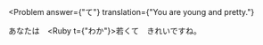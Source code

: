 
<Problem
  answer={"て"}
  translation={"You are young and pretty."}
>
  あなたは　<Ruby t={"わか"}>若</Ruby>く<Hide>て</Hide>　きれいですね。
</Problem>